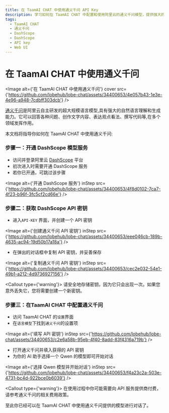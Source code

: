 ```yaml
---
title: 在 TaamAI CHAT 中使用通义千问 API Key
description: 学习如何在 TaamAI CHAT 中配置和使用阿里云的通义千问模型，提供强大的自然语言理解和生成能力。
tags:
  - TaamAI CHAT
  - 通义千问
  - DashScope
  - DashScope
  - API key
  - Web UI
---
```


# 在 TaamAI CHAT 中使用通义千问

<Image
  alt={'在 TaamAI CHAT 中使用通义千问'}
  cover
  src={'https://github.com/lobehub/lobe-chat/assets/34400653/4e057b43-1e3e-4e96-a948-7cdbff303dcb'}
/>

[通义千问](https://tongyi.aliyun.com/)是阿里云自主研发的超大规模语言模型,具有强大的自然语言理解和生成能力。它可以回答各种问题、创作文字内容、表达观点看法、撰写代码等,在多个领域发挥作用。

本文档将指导你如何在 TaamAI CHAT 中使用通义千问:

<Steps>

### 步骤一：开通 DashScope 模型服务

- 访问并登录阿里云 [DashScope](https://dashscope.console.aliyun.com/) 平台
- 初次进入时需要开通 DashScope 服务
- 若你已开通，可跳过该步骤

<Image
  alt={'开通 DashScope 服务'}
  inStep
  src={'https://github.com/lobehub/lobe-chat/assets/34400653/4f8d0102-7ca7-4f23-b96f-3fc5cf2cd66e'}
/>

### 步骤二：获取 DashScope API 密钥

- 进入`API-KEY` 界面，并创建一个 API 密钥

<Image
  alt={'创建通义千问 API 密钥'}
  inStep
  src={'https://github.com/lobehub/lobe-chat/assets/34400653/eee046cb-189b-4635-ac94-19d50b17a18a'}
/>

- 在弹出的对话框中复制 API 密钥，并妥善保存

<Image
  alt={'复制通义千问 API 密钥'}
  inStep
  src={'https://github.com/lobehub/lobe-chat/assets/34400653/cec2e032-54e1-49b1-a212-4d9736927156'}
/>

<Callout type={'warning'}>
  请安全地存储密钥，因为它只会出现一次。如果您意外丢失它，您将需要创建一个新密钥。
</Callout>

### 步骤三：在TaamAI CHAT 中配置通义千问

- 访问 TaamAI CHAT 的`设置`界面
- 在`语言模型`下找到`通义千问`的设置项

<Image
  alt={'填写 API 密钥'}
  inStep
  src={'https://github.com/lobehub/lobe-chat/assets/34400653/c2e6a58b-95eb-4f40-8add-83f4316a719b'}
/>

- 打开通义千问并填入获得的 API 密钥
- 为你的 AI 助手选择一个 Qwen 的模型即可开始对话

<Image
  alt={'选择 Qwen 模型并开始对话'}
  inStep
  src={'https://github.com/lobehub/lobe-chat/assets/34400653/f4a23c2a-503e-4731-bc4d-922bce0b6039'}
/>

<Callout type={'warning'}>
  在使用过程中你可能需要向 API 服务提供商付费，请参考通义千问的相关费用政策。
</Callout>

</Steps>

至此你已经可以在 TaamAI CHAT 中使用通义千问提供的模型进行对话了。
